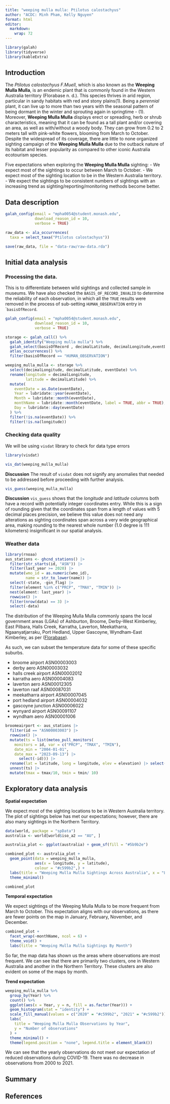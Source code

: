 ```yaml
---
title: "weeping mulla mulla: Ptilotus calostachyus"
author: "ACDC: Minh Pham, Kelly Nguyen"
format: html
editor: 
  markdown: 
    wrap: 72
---
```


```r
library(galah)
library(tidyverse)
library(kableExtra)
```

## Introduction

The *Ptilotus calostachyus F.Muell*, which is also known as the
**Weeping Mulla Mulla**, is an endemic plant that is commonly found in
the Western Australia territory (Florabase n. d.). This species thrives
in arid region, particular in sandy habitats with red and stony
plains(1). Being a *perennial* plant, it can live up to more than two
years with the seasonal pattern of being dormant in the winter and
sprouting again in springtime - (1). Moreover, **Weeping Mulla Mulla**
displays erect or spreading, herb or shrub characteristics, meaning that
it can be found as a tall plant and/or covering an area, as well as
with/without a woody body. They can grow from 0.2 to 2 meters tall with
pink-white flowers, blooming from March to October. Despite the
widespread of its coverage, there are little to none organized sighting
campaign of the **Weeping Mulla Mulla** due to the outback nature of its
habitat and lesser popularity as compared to other iconic Australia
ecotourism species.

Five expectations when exploring the **Weeping Mulla Mulla** sighting: -
We expect most of the sightings to occur between March to October. - We
expect most of the sighting location to be in the Western Australia
territory. - We expect the sightings to be consistent numbers of
sightings with an increasing trend as sighting/reporting/monitoring
methods become better.

## Data description

```{=html}
<!--
2. Download all the occurrence records from the Atlas of Living Australia, ideally scripted using the `atlas_occurrences()` function from the `galah` package. Make sure you include date, time, collector identification details. Save this into a `data-raw` folder in your repo.
-->
```
```r
galah_config(email = "mpha0054@student.monash.edu",
             download_reason_id = 10, 
             verbose = TRUE)

raw_data <- ala_occurrences(
  taxa = select_taxa("Ptilotus calostachyus"))

save(raw_data, file = "data-raw/raw-data.rda")
```

## Initial data analysis

```{=html}
<!--
3. Perform a data quality check, and then go ahead and clean the data, saving only the wild sightings. Save the resulting data in a `data` folder as an `WILD_THING_COMMON_NAME.rda` file, so that any special variable types are clearly available. (Replace `WILD_THING_COMMON_NAME` with lower case common name of your assigned wild thing.) *Note:* Some are museum or historical records or live in an animal sanctuary or zoo, which do not truly capture their wild behaviour. Downloading the event information (`galah_select(group = "event")`) can help identify wild sightings.

Weather data pre-processing here too.
-->
```
### Processing the data.

This is to differentiate between wild sightings and collected sample in museums. We have also checked the `BASIS_OF_RECORD_INVALID` to determine the reliability of each observation, in which all the `TRUE` results were removed in the process of sub-setting `HUMAN_OBSERVATION` entry in ``basisOfRecord`.
  

```r
galah_config(email = "mpha0054@student.monash.edu",
             download_reason_id = 10, 
             verbose = TRUE)

storage <- galah_call() %>%
  galah_identify("Weeping mulla mulla") %>%
  galah_select(basisOfRecord , decimalLatitude, decimalLongitude,eventDate, scientificName, taxonConceptID, recordID, dataResourceName, eventRemarks, eventTime, eventID, eventDate, samplingEffort, samplingProtocol, group = c("basic", "event","assertions")) %>% 
  atlas_occurrences() %>%
  filter(basisOfRecord == "HUMAN_OBSERVATION")
```

```r
weeping_mulla_mulla <- storage %>%
  select(decimalLongitude, decimalLatitude, eventDate) %>%
  rename(longitude = decimalLongitude,
         latitude = decimalLatitude) %>%
  mutate(
    eventDate = as.Date(eventDate),
    Year = lubridate::year(eventDate),
    Month = lubridate::month(eventDate),
    monthName = lubridate::month(eventDate, label = TRUE, abbr = TRUE),
    Day = lubridate::day(eventDate)
  ) %>%
  filter(!is.na(eventDate)) %>%
  filter(!is.na(longitude))
```

### Checking data quality

We will be using `visdat` library to check for data type errors

```r
library(visdat)

vis_dat(weeping_mulla_mulla)
```

**Discussion**
The result of `visdat` does not signify any anomalies that needed to be addressed before proceeding with further analysis.

```r
vis_guess(weeping_mulla_mulla)
```

**Discussion**
`vis_guess` shows that the *longitude* and *latitude* columns both have a record with potentially integer coordinates entry. While this is a sign of rounding given that the coordinates span from a length of values with 5 decimal places precision, we believe this value does not need any alterations as sighting coordinates span across a very wide geographical area, making rounding to the nearest whole number (1.0 degree is 111 kilometers) insignificant in our spatial analysis.

### Weather data

```r
library(rnoaa)
aus_stations <- ghcnd_stations() |>
  filter(str_starts(id, "ASN")) |>
  filter(last_year >= 2020) |> 
  mutate(wmo_id = as.numeric(wmo_id),
         name = str_to_lower(name)) |>
  select(-state, -gsn_flag) |>
  filter(element %in% c("PRCP", "TMAX", "TMIN")) |>
  nest(element: last_year) |>
  rowwise() |>
  filter(nrow(data) == 3) |>
  select(-data) 
```


The distribution of the Weeping Mulla Mulla commonly spans the local
government areas (LGAs) of Ashburton, Broome, Derby-West Kimberley, East
Pilbara, Halls Creek, Karratha, Laverton, Meekatharra, Ngaanyatjarraku,
Port Hedland, Upper Gascoyne, Wyndham-East Kimberley, as per
([Florabase](https://florabase.dbca.wa.gov.au/browse/profile.php/2704)).

As such, we can subset the temperature data for some of these specific
suburbs.

* broome airport ASN00003003 
* derby aero ASN00003032 
* halls creek airport ASN00002012 
* karratha aero ASN00004083 
* laverton aero ASN00012305 
* laverton raaf ASN00087031 
* meekatharra airport ASN00007045 
* port hedland airport ASN00004032 
* gascoyne junction ASN00006022 
* wynyard airport ASN00091107
* wyndham aero ASN00001006

```r
broomeairport <- aus_stations |>
  filter(id == "ASN00003003") |>
  rowwise() |>
  mutate(ts = list(meteo_pull_monitors(
    monitors = id, var = c("PRCP", "TMAX", "TMIN"),
    date_min = "2004-01-01",
    date_max = "2023-09-13") |>
      select(-id))) |>
  rename(lat = latitude, long = longitude, elev = elevation) |> select(id, long, lat, elev, name, wmo_id, ts) %>%
  unnest(ts) |>
  mutate(tmax = tmax/10, tmin = tmin/ 10)
```

## Exploratory data analysis

**Spatial expectation**

We expect most of the sighting locations to be in Western Australia
territory. The plot of sightings below has met our expectations;
however, there are also many sightings in the Northern Territory.

```r
data(world, package = "spData")
australia <- world[world$iso_a2 == "AU", ]

australia_plot <- ggplot(australia) + geom_sf(fill = "#5b9b2e")

combined_plot <- australia_plot +
  geom_point(data = weeping_mulla_mulla,
             aes(x = longitude, y = latitude),
             colour = "#c599b2",) +
  labs(title = "Weeping Mulla Mulla Sightings Across Australia", x = "Longitude", y = "Latitude", subtitle = "1987 - Present") +
  theme_minimal()

combined_plot
```

**Temporal expectation**

We expect sightings of the Weeping Mulla Mulla to be more frequent from
March to October. This expectation aligns with our observations, as
there are fewer points on the map in January, February, November, and
December.

```r
combined_plot +
  facet_wrap(~monthName, ncol = 6) +
  theme_void() +
  labs(title = "Weeping Mulla Mulla Sightings By Month")
```

So far, the map data has shown us the areas where observations are most
frequent. We can see that there are primarily two clusters, one in
Western Australia and another in the Northern Territory. These clusters
are also evident on some of the maps by month.

**Trend expectation**

```r
weeping_mulla_mulla %>%
  group_by(Year) %>%
  count() %>%
  ggplot(aes(x = Year, y = n, fill = as.factor(Year))) +
  geom_histogram(stat = "identity") +
  scale_fill_manual(values = c("2020" = "#c599b2", "2021" = "#c599b2")) +
  labs(
    title = "Weeping Mulla Mulla Observations by Year",
    y = "Number of observations"
  ) +
  theme_minimal() +
  theme(legend.position = "none", legend.title = element_blank())
```

We can see that the yearly observations do not meet our expectation of
reduced observations during COVID-19. There was no decrease in
observations from 2000 to 2021.

## Summary

## References
